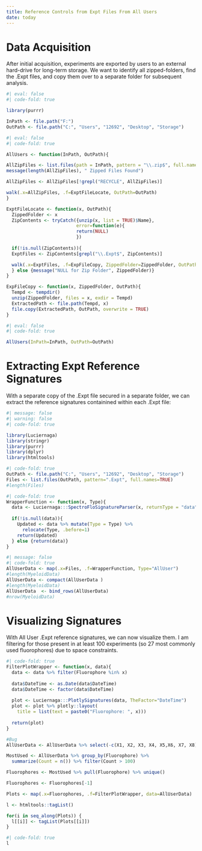 ```yaml
---
title: Reference Controls from Expt Files From All Users
date: today
---
```


# Data Acquisition

After initial acquisition, experiments are exported by users to an external hard-drive for long-term storage. We want to identify all zipped-folders, find the .Expt files, and copy them over to a separate folder for subsequent analysis. 

```r
#| eval: false
#| code-fold: true

library(purrr)

InPath <- file.path("F:")
OutPath <- file.path("C:", "Users", "12692", "Desktop", "Storage")
```

```r
#| eval: false
#| code-fold: true

AllUsers <- function(InPath, OutPath){

AllZipFiles <- list.files(path = InPath, pattern = "\\.zip$", full.names = TRUE, recursive=TRUE) 
message(length(AllZipFiles), " Zipped Files Found")

AllZipFiles <- AllZipFiles[!grepl("RECYCLE", AllZipFiles)]

walk(.x=AllZipFiles, .f=ExptFileLocate, OutPath=OutPath)
}

ExptFileLocate <- function(x, OutPath){
  ZippedFolder <- x
  ZipContents <- tryCatch({unzip(x, list = TRUE)$Name}, 
                          error=function(e){
                          return(NULL)
                          })
  
  if(!is.null(ZipContents)){
  ExptFiles <- ZipContents[grepl("\\.Expt$", ZipContents)]

  walk(.x=ExptFiles, .f=ExpFileCopy, ZippedFolder=ZippedFolder, OutPath=OutPath)
  } else {message("NULL for Zip Folder", ZippedFolder)}
}

ExpFileCopy <- function(x, ZippedFolder, OutPath){
  Tempd <- tempdir()
  unzip(ZippedFolder, files = x, exdir = Tempd)
  ExtractedPath <- file.path(Tempd, x)
  file.copy(ExtractedPath, OutPath, overwrite = TRUE)
}
```

```r
#| eval: false
#| code-fold: true

AllUsers(InPath=InPath, OutPath=OutPath)
```

# Extracting Expt Reference Signatures

With a separate copy of the .Expt file secured in a separate folder, we can extract the reference signatures containined within each .Expt file:

```r
#| message: false
#| warning: false
#| code-fold: true

library(Luciernaga)
library(stringr)
library(purrr)
library(dplyr)
library(htmltools)
```

```r
#| code-fold: true
OutPath <- file.path("C:", "Users", "12692", "Desktop", "Storage")
Files <- list.files(OutPath, pattern=".Expt", full.names=TRUE)
#length(Files)
```

```r
#| code-fold: true
WrapperFunction <- function(x, Type){
  data <- Luciernaga:::SpectroFloSignatureParser(x, returnType = "data")
  
  if(!is.null(data)){
    Updated <- data %>% mutate(Type = Type) %>%
      relocate(Type, .before=1)
    return(Updated)
  } else {return(data)}
}
```

```r
#| message: false
#| code-fold: true
AllUserData <- map(.x=Files, .f=WrapperFunction, Type="AllUser")
#length(MyeloidData)
AllUserData <- compact(AllUserData )
#length(MyeloidData)
AllUserData  <- bind_rows(AllUserData)
#nrow(MyeloidData)
```

# Visualizing Signatures

With All User .Expt reference signatures, we can now visualize them. I am filtering for those present in at least 100 experiments (so 27 most commonly used fluorophores) due to space constraints. 

```r
#| code-fold: true
FilterPlotWrapper <- function(x, data){
  data <- data %>% filter(Fluorophore %in% x)
  
  data$DateTime <- as.Date(data$DateTime)
  data$DateTime <- factor(data$DateTime)
  
  plot <- Luciernaga:::PlotlySignatures(data, TheFactor="DateTime")
  plot <- plot %>% plotly::layout(
    title = list(text = paste0("Fluorophore: ", x)))
  
  return(plot)
}
```

```r
#Bug
AllUserData <- AllUserData %>% select(-c(X1, X2, X3, X4, X5,X6, X7, X8))

MostUsed <- AllUserData %>% group_by(Fluorophore) %>%
  summarize(Count = n()) %>% filter(Count > 100)

Fluorophores <- MostUsed %>% pull(Fluorophore) %>% unique()

Fluorophores <- Fluorophores[-1]
```

```r
Plots <- map(.x=Fluorophores, .f=FilterPlotWrapper, data=AllUserData)

l <- htmltools::tagList()

for(i in seq_along(Plots)) {
  l[[i]] <- tagList(Plots[[i]])
}
```

```r
#| code-fold: true
l
```